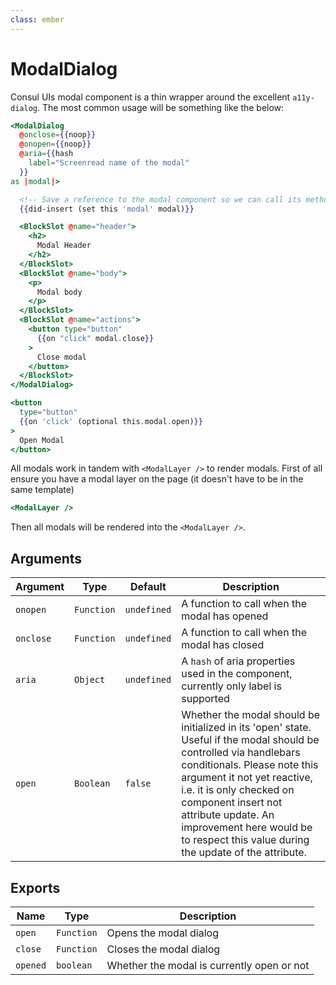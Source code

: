 ```yaml
---
class: ember
---
```

# ModalDialog

Consul UIs modal component is a thin wrapper around the excellent `a11y-dialog`. The
most common usage will be something like the below:

```hbs preview-template
<ModalDialog
  @onclose={{noop}}
  @onopen={{noop}}
  @aria={{hash
    label="Screenread name of the modal"
  }}
as |modal|>

  <!-- Save a reference to the modal component so we can call its methods -->
  {{did-insert (set this 'modal' modal)}}

  <BlockSlot @name="header">
    <h2>
      Modal Header
    </h2>
  </BlockSlot>
  <BlockSlot @name="body">
    <p>
      Modal body
    </p>
  </BlockSlot>
  <BlockSlot @name="actions">
    <button type="button"
      {{on "click" modal.close}}
    >
      Close modal
    </button>
  </BlockSlot>
</ModalDialog>

<button
  type="button"
  {{on 'click' (optional this.modal.open)}}
>
  Open Modal
</button>

```
All modals work in tandem with `<ModalLayer />` to render modals. First of all ensure
you have a modal layer on the page (it doesn't have to be in the same
template)

```hbs
<ModalLayer />
```

Then all modals will be rendered into the `<ModalLayer />`.

## Arguments

| Argument | Type | Default | Description |
| --- | --- | --- | --- |
| `onopen` | `Function` | `undefined` | A function to call when the modal has opened |
| `onclose` | `Function` | `undefined` | A function to call when the modal has closed |
| `aria` | `Object` | `undefined` | A `hash` of aria properties used in the component, currently only label is supported |
| `open` | `Boolean` | `false` | Whether the modal should be initialized in its 'open' state. Useful if the modal should be controlled via handlebars conditionals. Please note this argument it not yet reactive, i.e. it is only checked on component insert not attribute update. An improvement here would be to respect this value during the update of the attribute. |

## Exports

| Name | Type | Description |
| --- | --- | --- |
| `open` | `Function` | Opens the modal dialog |
| `close` | `Function` | Closes the modal dialog |
| `opened` | `boolean` | Whether the modal is currently open or not |


